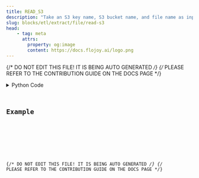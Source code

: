 ```yaml
---
title: READ_S3
description: "Take an S3 key name, S3 bucket name, and file name as input, then extract the file from the specified bucket."
slug: blocks/etl/extract/file/read-s3
head:
    - tag: meta
      attrs:
        property: og:image
        content: https://docs.flojoy.ai/logo.png
---
```


{/* DO NOT EDIT THIS FILE! IT IS BEING AUTO GENERATED */}
{/* PLEASE REFER TO THE CONTRIBUTION GUIDE ON THE DOCS PAGE */}


<DownloadStudioBanner />
<PythonDocsDisplay docstring={block_data["docstring"]} />
<details>
<summary>Python Code</summary>



<Code code={pythonCode} lang="py" wrap theme="dracula" />

[Find this Flojoy Block on GitHub](https://github.com/flojoy-ai/blocks/blob/main/blocks/ETL/EXTRACT/FILE/READ_S3/READ_S3.py)

</details>

## Example


<GetHelpWidget />


<AppDisplay app={app} blockName="READ_S3" client:visible />


<Example />

{/* DO NOT EDIT THIS FILE! IT IS BEING AUTO GENERATED */}
{/* PLEASE REFER TO THE CONTRIBUTION GUIDE ON THE DOCS PAGE */}
